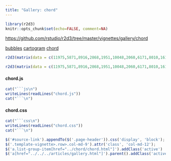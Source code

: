 ```yaml
---
title: "Gallery: chord"
---
```


```r
library(r2d3)
knitr::opts_chunk$set(echo=FALSE, comment=NA)
```

<div id="source-link">
<https://github.com/rstudio/r2d3/tree/master/vignettes/gallery/chord>
</div>

<div class="row">

<div class="col-sm-3">
<div class="list-group">
  <a href="../bubbles/bubbles.html" class="list-group-item">bubbles</a>
  <a href="../cartogram/cartogram.html" class="list-group-item">cartogram</a>
  <a href="../chord/chord.html" class="list-group-item">chord</a>
</div>
</div>

<div class="col-sm-9">

```r
r2d3(matrix(data = c(11975,5871,8916,2868,1951,10048,2060,6171,8010,16145,8090,8045,1013,990,940,6907), ncol = 4, nrow = 4, byrow = TRUE), script = "chord.js")
```

```r
r2d3(matrix(data = c(11975,5871,8916,2868,1951,10048,2060,6171,8010,16145,8090,8045,1013,990,940,6907), ncol = 4, nrow = 4, byrow = TRUE), script = "chord.js", width="100%")
```


#### chord.js

```r
cat("```js\n")
writeLines(readLines("chord.js"))
cat("```\n")
```

#### chord.css

```r
cat("```css\n")
writeLines(readLines("chord.css"))
cat("```\n")
```


</div>

</div>


```js
$('#source-link').appendTo($('.page-header')).css('display', 'block');
$('.template-vignette>.row>.col-md-9').attr('class', 'col-md-12');
$('a.list-group-item[href="../chord/chord.html"]').addClass('active')
$('a[href="../../../articles/gallery.html"]').parent().addClass('active');
```


